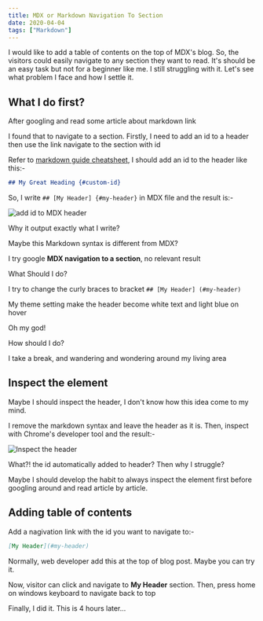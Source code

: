 ```yaml
---
title: MDX or Markdown Navigation To Section
date: 2020-04-04
tags: ["Markdown"]
---
```


I would like to add a table of contents on the top of MDX's blog. So, the visitors could easily navigate to any section they want to read. It's should be an easy task but not for a beginner like me. I still struggling with it. Let's see what problem I face and how I settle it.

## What I do first?

After googling and read some article about markdown link

I found that to navigate to a section. Firstly, I need to add an id to a header then use the link navigate to the section with id

Refer to <a href='https://www.markdownguide.org/cheat-sheet/' target='_blank'  rel="noreferrer noopener">markdown guide cheatsheet</a>, I should add an id to the header like this:-

```markdown
## My Great Heading {#custom-id}
```

So, I write `## [My Header] {#my-header}` in MDX file and the result is:-

![add id to MDX header](../assets/header-id-mdx.png)

Why it output exactly what I write?

Maybe this Markdown syntax is different from MDX?

I try google **MDX navigation to a section**, no relevant result

What Should I do?

I try to change the curly braces to bracket `## [My Header] (#my-header)`

My theme setting make the header become white text and light blue on hover

Oh my god!

How should I do?

I take a break, and wandering and wondering around my living area

## Inspect the element

Maybe I should inspect the header, I don't know how this idea come to my mind.

I remove the markdown syntax and leave the header as it is. Then, inspect with Chrome's developer tool and the result:-

![Inspect the header](../assets/inspect-header.png)

What?! the id automatically added to header? Then why I struggle?

Maybe I should develop the habit to always inspect the element first before googling around and read article by article.

## Adding table of contents

Add a nagivation link with the id you want to navigate to:-

```markdown
[My Header](#my-header)
```

Normally, web developer add this at the top of blog post. Maybe you can try it.

Now, visitor can click and navigate to **My Header** section. Then, press home on windows keyboard to navigate back to top

Finally, I did it. This is 4 hours later...
